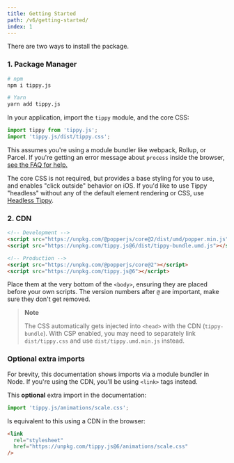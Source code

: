 ```yaml
---
title: Getting Started
path: /v6/getting-started/
index: 1
---
```


There are two ways to install the package.

### 1. Package Manager

```bash
# npm
npm i tippy.js

# Yarn
yarn add tippy.js
```

In your application, import the `tippy` module, and the core CSS:

```js
import tippy from 'tippy.js';
import 'tippy.js/dist/tippy.css';
```

This assumes you're using a module bundler like webpack, Rollup, or Parcel. If
you're getting an error message about `process` inside the browser,
[see the FAQ for help.](../faq/#im-getting-uncaught-referenceerror-process-is-not-defined)

The core CSS is not required, but provides a base styling for you to use, and
enables "click outside" behavior on iOS. If you'd like to use Tippy "headless"
without any of the default element rendering or CSS, use
[Headless Tippy](../headless-tippy/).

### 2. CDN

```html
<!-- Development -->
<script src="https://unpkg.com/@popperjs/core@2/dist/umd/popper.min.js"></script>
<script src="https://unpkg.com/tippy.js@6/dist/tippy-bundle.umd.js"></script>

<!-- Production -->
<script src="https://unpkg.com/@popperjs/core@2"></script>
<script src="https://unpkg.com/tippy.js@6"></script>
```

Place them at the very bottom of the `<body>`, ensuring they are placed before
your own scripts. The version numbers after `@` are important, make sure they
don't get removed.

> **Note**
>
> The CSS automatically gets injected into `<head>` with the CDN
> (`tippy-bundle`). With CSP enabled, you may need to separately link
> `dist/tippy.css` and use `dist/tippy.umd.min.js` instead.

### Optional extra imports

For brevity, this documentation shows imports via a module bundler in Node. If
you're using the CDN, you'll be using `<link>` tags instead.

This **optional** extra import in the documentation:

```js
import 'tippy.js/animations/scale.css';
```

Is equivalent to this using a CDN in the browser:

```html
<link
  rel="stylesheet"
  href="https://unpkg.com/tippy.js@6/animations/scale.css"
/>
```
